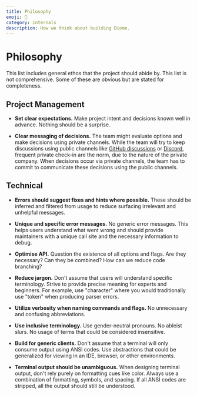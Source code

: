 ```yaml
---
title: Philosophy
emoji: 💭
category: internals
description: How we think about building Biome.
---
```


# Philosophy

This list includes general ethos that the project should abide by.
This list is not comprehensive. Some of these are obvious but are stated for completeness.

## Project Management

- **Set clear expectations.** Make project intent and decisions known well in advance.
  Nothing should be a surprise.

- **Clear messaging of decisions.** The team might evaluate options and make decisions using private channels.
  While the team will try to keep discussions using public channels like [GitHub discussions](https://github.com/biomejs/biome/discussions) or [Discord](https://discord.gg/TQbR5fHP), frequent private check-in are the norm, due to the nature of the private company.
  When decisions occur via private channels, the team has to commit to communicate these decisions using the public channels.

## Technical

- **Errors should suggest fixes and hints where possible.** These should be inferred and filtered from usage to reduce surfacing irrelevant and unhelpful messages.

- **Unique and specific error messages.** No generic error messages.
  This helps users understand what went wrong and should provide maintainers with a unique call site and the necessary information to debug.

- **Optimise API.** Question the existence of all options and flags.
  Are they necessary? Can they be combined? How can we reduce code branching?

- **Reduce jargon.** Don't assume that users will understand specific terminology.
  Strive to provide precise meaning for experts and beginners.
  For example, use "character" where you would traditionally use "token" when producing parser errors.

- **Utilize verbosity when naming commands and flags.** No unnecessary and confusing abbreviations.

- **Use inclusive terminology.** Use gender-neutral pronouns. No ableist slurs.
  No usage of terms that could be considered insensitive.

- **Build for generic clients.** Don't assume that a terminal will only consume output using ANSI codes.
  Use abstractions that could be generalized for viewing in an IDE, browser, or other environments.

- **Terminal output should be unambiguous.** When designing terminal output, don't rely purely on formatting cues like color.
  Always use a combination of formatting, symbols, and spacing.
  If all ANSI codes are stripped, all the output should still be understood.
